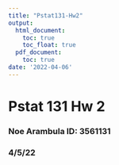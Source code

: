 ```yaml
---
title: "Pstat131-Hw2"
output:
  html_document:
    toc: true
    toc_float: true
  pdf_document:
    toc: true
date: '2022-04-06'
---
```


# Pstat 131 Hw 2

### Noe Arambula ID: 3561131

### 4/5/22

```r


```
